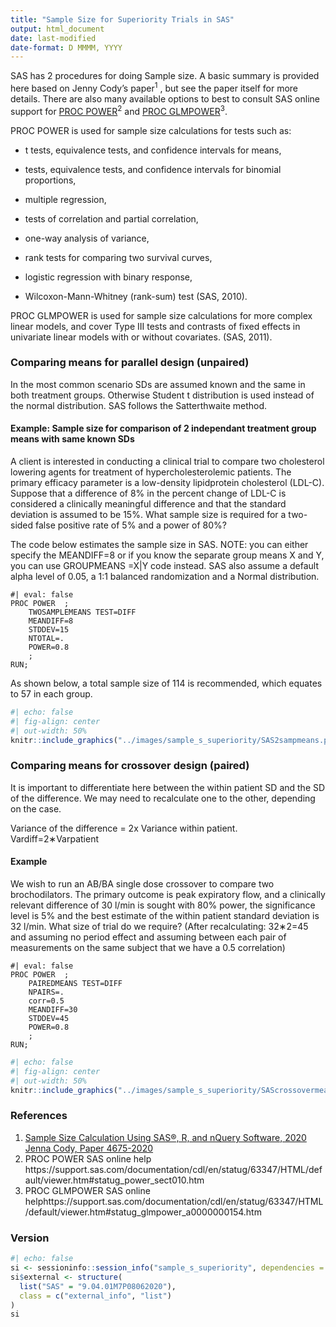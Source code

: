 ```yaml
---
title: "Sample Size for Superiority Trials in SAS"
output: html_document
date: last-modified
date-format: D MMMM, YYYY
---
```


SAS has 2 procedures for doing Sample size. A basic summary is provided here based on Jenny Cody's paper^1^ , but see the paper itself for more details. There are also many available options to best to consult SAS online support for [PROC POWER](PROC%20POWER:%20Simple%20AB/BA%20Crossover%20Designs%20::%20SAS/STAT(R)%209.3%20User's%20Guide)^2^ and [PROC GLMPOWER](https://support.sas.com/documentation/cdl/en/statug/63347/HTML/default/viewer.htm#statug_glmpower_a0000000154.htm)^3^.

PROC POWER is used for sample size calculations for tests such as:

-   t tests, equivalence tests, and confidence intervals for means,

-   tests, equivalence tests, and confidence intervals for binomial proportions,

-   multiple regression,

-   tests of correlation and partial correlation,

-   one-way analysis of variance,

-   rank tests for comparing two survival curves,

-   logistic regression with binary response,

-   Wilcoxon-Mann-Whitney (rank-sum) test (SAS, 2010).

PROC GLMPOWER is used for sample size calculations for more complex linear models, and cover Type III tests and contrasts of fixed effects in univariate linear models with or without covariates. (SAS, 2011).

### **Comparing means for parallel design (unpaired)**

In the most common scenario SDs are assumed known and the same in both treatment groups. Otherwise Student t distribution is used instead of the normal distribution. SAS follows the Satterthwaite method.

#### Example: Sample size for comparison of 2 independant treatment group means with same known SDs

A client is interested in conducting a clinical trial to compare two cholesterol lowering agents for treatment of hypercholesterolemic patients. The primary efficacy parameter is a low-density lipidprotein cholesterol (LDL-C). Suppose that a difference of 8% in the percent change of LDL-C is considered a clinically meaningful difference and that the standard deviation is assumed to be 15%. What sample size is required for a two-sided false positive rate of 5% and a power of 80%?

The code below estimates the sample size in SAS. NOTE: you can either specify the MEANDIFF=8 or if you know the separate group means X and Y, you can use GROUPMEANS =X\|Y code instead. SAS also assume a default alpha level of 0.05, a 1:1 balanced randomization and a Normal distribution.

```sas
#| eval: false
PROC POWER  ;
    TWOSAMPLEMEANS TEST=DIFF
    MEANDIFF=8
    STDDEV=15
    NTOTAL=.
    POWER=0.8
    ;
RUN;
```

As shown below, a total sample size of 114 is recommended, which equates to 57 in each group.

```r
#| echo: false
#| fig-align: center
#| out-width: 50%
knitr::include_graphics("../images/sample_s_superiority/SAS2sampmeans.png")
```

### **Comparing means for crossover design (paired)**

It is important to differentiate here between the within patient SD and the SD of the difference. We may need to recalculate one to the other, depending on the case.

Variance of the difference = 2x Variance within patient. Vardiff=2∗Varpatient

#### Example

We wish to run an AB/BA single dose crossover to compare two brochodilators. The primary outcome is peak expiratory flow, and a clinically relevant difference of 30 l/min is sought with 80% power, the significance level is 5% and the best estimate of the within patient standard deviation is 32 l/min. What size of trial do we require? (After recalculating: 32∗2=45 and assuming no period effect and assuming between each pair of measurements on the same subject that we have a 0.5 correlation)

```sas
#| eval: false
PROC POWER  ;
    PAIREDMEANS TEST=DIFF
    NPAIRS=.
    corr=0.5
    MEANDIFF=30
    STDDEV=45
    POWER=0.8
    ;
RUN;
```

```r
#| echo: false
#| fig-align: center
#| out-width: 50%
knitr::include_graphics("../images/sample_s_superiority/SAScrossovermeans.png")

```

### References

1.  [Sample Size Calculation Using SAS®, R, and nQuery Software, 2020 Jenna Cody, Paper 4675-2020](https://support.sas.com/resources/papers/proceedings20/4675-2020.pdf)
2.  PROC POWER SAS online help https://support.sas.com/documentation/cdl/en/statug/63347/HTML/default/viewer.htm#statug_power_sect010.htm
3.  PROC GLMPOWER SAS online helphttps://support.sas.com/documentation/cdl/en/statug/63347/HTML/default/viewer.htm#statug_glmpower_a0000000154.htm

### Version

```r
#| echo: false
si <- sessioninfo::session_info("sample_s_superiority", dependencies = FALSE)
si$external <- structure(
  list("SAS" = "9.04.01M7P08062020"),
  class = c("external_info", "list")
)
si
```
